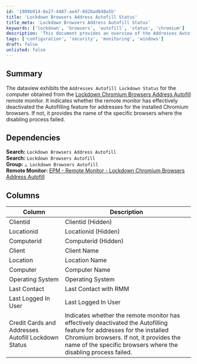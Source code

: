 ```yaml
---
id: '1909b914-8e27-4487-ae47-0d28ad848a5b'
title: 'Lockdown Browsers Address Autofill Status'
title_meta: 'Lockdown Browsers Address Autofill Status'
keywords: ['lockdown', 'browsers', 'autofill', 'status', 'chromium']
description: 'This document provides an overview of the Addresses Autofill Lockdown Status for computers monitored by the Lockdown Chromium Browsers Address Autofill remote monitor. It details whether the autofill feature has been successfully disabled in installed Chromium browsers and identifies any browsers where the disabling process has failed.'
tags: ['configuration', 'security', 'monitoring', 'windows']
draft: false
unlisted: false
---
```

## Summary

The dataview exhibits the `Addresses Autofill Lockdown Status` for the computer obtained from the [Lockdown Chromium Browsers Address Autofill](https://proval.itglue.com/DOC-5078775-15470041) remote monitor. It indicates whether the remote monitor has effectively deactivated the Autofilling feature for addresses for the installed Chromium browsers. If not, it provides the name of the specific browsers where the disabling process failed.

## Dependencies

**Search:** `Lockdown Browsers Address Autofill`  
**Search:** `Lockdown Browsers Autofill`  
**Group:** `△ Lockdown Browsers Autofill`  
**Remote Monitor:** [EPM - Remote Monitor - Lockdown Chromium Browsers Address Autofill](https://proval.itglue.com/DOC-5078775-15470041)  

## Columns

| Column                                         | Description                                                                                      |
|-----------------------------------------------|--------------------------------------------------------------------------------------------------|
| Clientid                                      | Clientid (Hidden)                                                                               |
| Locationid                                    | Locationid (Hidden)                                                                             |
| Computerid                                    | Computerid (Hidden)                                                                             |
| Client                                        | Client Name                                                                                    |
| Location                                      | Location Name                                                                                   |
| Computer                                      | Computer Name                                                                                   |
| Operating System                              | Operating System                                                                                 |
| Last Contact                                  | Last Contact with RMM                                                                           |
| Last Logged In User                           | Last Logged In User                                                                              |
| Credit Cards and Addresses Autofill Lockdown Status | Indicates whether the remote monitor has effectively deactivated the Autofilling feature for addresses for the installed Chromium browsers. If not, it provides the name of the specific browsers where the disabling process failed. |












